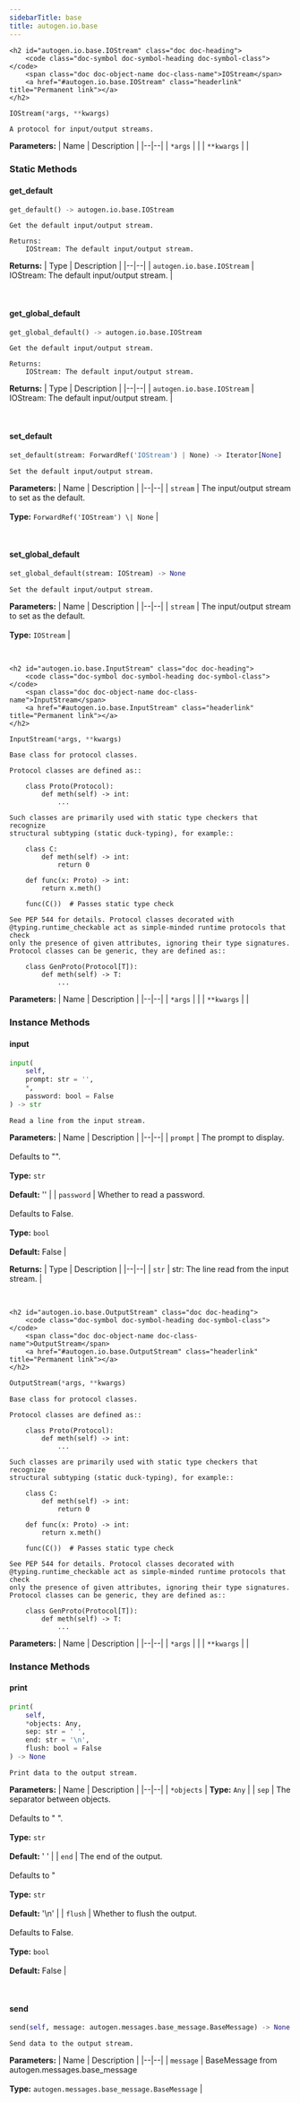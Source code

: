 ```yaml
---
sidebarTitle: base
title: autogen.io.base
---
```


    <h2 id="autogen.io.base.IOStream" class="doc doc-heading">
        <code class="doc-symbol doc-symbol-heading doc-symbol-class"></code>
        <span class="doc doc-object-name doc-class-name">IOStream</span>
        <a href="#autogen.io.base.IOStream" class="headerlink" title="Permanent link"></a>
    </h2>

```python
IOStream(*args, **kwargs)
```

    A protocol for input/output streams.

<b>Parameters:</b>
| Name | Description |
|--|--|
| `*args` |  |
| `**kwargs` |  |

### Static Methods

<code class="doc-symbol doc-symbol-heading doc-symbol-method"></code>
#### get_default
<a href="#autogen.io.base.IOStream.get_default" class="headerlink" title="Permanent link"></a>

```python
get_default() -> autogen.io.base.IOStream
```

    Get the default input/output stream.
    
    Returns:
        IOStream: The default input/output stream.

<b>Returns:</b>
| Type | Description |
|--|--|
| `autogen.io.base.IOStream` | IOStream: The default input/output stream. |

<br />

<code class="doc-symbol doc-symbol-heading doc-symbol-method"></code>
#### get_global_default
<a href="#autogen.io.base.IOStream.get_global_default" class="headerlink" title="Permanent link"></a>

```python
get_global_default() -> autogen.io.base.IOStream
```

    Get the default input/output stream.
    
    Returns:
        IOStream: The default input/output stream.

<b>Returns:</b>
| Type | Description |
|--|--|
| `autogen.io.base.IOStream` | IOStream: The default input/output stream. |

<br />

<code class="doc-symbol doc-symbol-heading doc-symbol-method"></code>
#### set_default
<a href="#autogen.io.base.IOStream.set_default" class="headerlink" title="Permanent link"></a>

```python
set_default(stream: ForwardRef('IOStream') | None) -> Iterator[None]
```

    Set the default input/output stream.

<b>Parameters:</b>
| Name | Description |
|--|--|
| `stream` | The input/output stream to set as the default.<br/><br/>**Type:** `ForwardRef('IOStream') \| None` |

<br />

<code class="doc-symbol doc-symbol-heading doc-symbol-method"></code>
#### set_global_default
<a href="#autogen.io.base.IOStream.set_global_default" class="headerlink" title="Permanent link"></a>

```python
set_global_default(stream: IOStream) -> None
```

    Set the default input/output stream.

<b>Parameters:</b>
| Name | Description |
|--|--|
| `stream` | The input/output stream to set as the default.<br/><br/>**Type:** `IOStream` |

<br />

    <h2 id="autogen.io.base.InputStream" class="doc doc-heading">
        <code class="doc-symbol doc-symbol-heading doc-symbol-class"></code>
        <span class="doc doc-object-name doc-class-name">InputStream</span>
        <a href="#autogen.io.base.InputStream" class="headerlink" title="Permanent link"></a>
    </h2>

```python
InputStream(*args, **kwargs)
```

    Base class for protocol classes.
    
    Protocol classes are defined as::
    
        class Proto(Protocol):
            def meth(self) -> int:
                ...
    
    Such classes are primarily used with static type checkers that recognize
    structural subtyping (static duck-typing), for example::
    
        class C:
            def meth(self) -> int:
                return 0
    
        def func(x: Proto) -> int:
            return x.meth()
    
        func(C())  # Passes static type check
    
    See PEP 544 for details. Protocol classes decorated with
    @typing.runtime_checkable act as simple-minded runtime protocols that check
    only the presence of given attributes, ignoring their type signatures.
    Protocol classes can be generic, they are defined as::
    
        class GenProto(Protocol[T]):
            def meth(self) -> T:
                ...

<b>Parameters:</b>
| Name | Description |
|--|--|
| `*args` |  |
| `**kwargs` |  |

### Instance Methods

<code class="doc-symbol doc-symbol-heading doc-symbol-method"></code>
#### input
<a href="#autogen.io.base.InputStream.input" class="headerlink" title="Permanent link"></a>

```python
input(
    self,
    prompt: str = '',
    *,
    password: bool = False
) -> str
```

    Read a line from the input stream.

<b>Parameters:</b>
| Name | Description |
|--|--|
| `prompt` | The prompt to display.<br/><br/>Defaults to "".<br/><br/>**Type:** `str`<br/><br/>**Default:** '' |
| `password` | Whether to read a password.<br/><br/>Defaults to False.<br/><br/>**Type:** `bool`<br/><br/>**Default:** False |

<b>Returns:</b>
| Type | Description |
|--|--|
| `str` | str: The line read from the input stream. |

<br />

    <h2 id="autogen.io.base.OutputStream" class="doc doc-heading">
        <code class="doc-symbol doc-symbol-heading doc-symbol-class"></code>
        <span class="doc doc-object-name doc-class-name">OutputStream</span>
        <a href="#autogen.io.base.OutputStream" class="headerlink" title="Permanent link"></a>
    </h2>

```python
OutputStream(*args, **kwargs)
```

    Base class for protocol classes.
    
    Protocol classes are defined as::
    
        class Proto(Protocol):
            def meth(self) -> int:
                ...
    
    Such classes are primarily used with static type checkers that recognize
    structural subtyping (static duck-typing), for example::
    
        class C:
            def meth(self) -> int:
                return 0
    
        def func(x: Proto) -> int:
            return x.meth()
    
        func(C())  # Passes static type check
    
    See PEP 544 for details. Protocol classes decorated with
    @typing.runtime_checkable act as simple-minded runtime protocols that check
    only the presence of given attributes, ignoring their type signatures.
    Protocol classes can be generic, they are defined as::
    
        class GenProto(Protocol[T]):
            def meth(self) -> T:
                ...

<b>Parameters:</b>
| Name | Description |
|--|--|
| `*args` |  |
| `**kwargs` |  |

### Instance Methods

<code class="doc-symbol doc-symbol-heading doc-symbol-method"></code>
#### print
<a href="#autogen.io.base.OutputStream.print" class="headerlink" title="Permanent link"></a>

```python
print(
    self,
    *objects: Any,
    sep: str = ' ',
    end: str = '\n',
    flush: bool = False
) -> None
```

    Print data to the output stream.

<b>Parameters:</b>
| Name | Description |
|--|--|
| `*objects` | **Type:** `Any` |
| `sep` | The separator between objects.<br/><br/>Defaults to " ".<br/><br/>**Type:** `str`<br/><br/>**Default:** ' ' |
| `end` | The end of the output.<br/><br/>Defaults to "<br/><br/>**Type:** `str`<br/><br/>**Default:** '\n' |
| `flush` | Whether to flush the output.<br/><br/>Defaults to False.<br/><br/>**Type:** `bool`<br/><br/>**Default:** False |

<br />

<code class="doc-symbol doc-symbol-heading doc-symbol-method"></code>
#### send
<a href="#autogen.io.base.OutputStream.send" class="headerlink" title="Permanent link"></a>

```python
send(self, message: autogen.messages.base_message.BaseMessage) -> None
```

    Send data to the output stream.

<b>Parameters:</b>
| Name | Description |
|--|--|
| `message` | BaseMessage from autogen.messages.base_message<br/><br/>**Type:** `autogen.messages.base_message.BaseMessage` |

<br />
